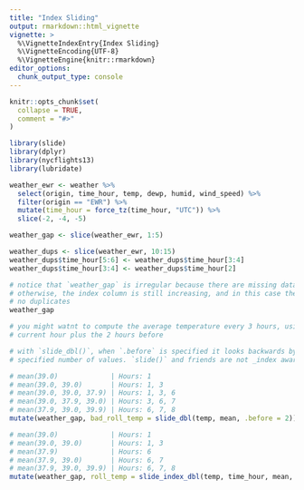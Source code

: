 ```yaml
---
title: "Index Sliding"
output: rmarkdown::html_vignette
vignette: >
  %\VignetteIndexEntry{Index Sliding}
  %\VignetteEncoding{UTF-8}
  %\VignetteEngine{knitr::rmarkdown}
editor_options: 
  chunk_output_type: console
---
```


```r
knitr::opts_chunk$set(
  collapse = TRUE,
  comment = "#>"
)
```

```r
library(slide)
library(dplyr)
library(nycflights13)
library(lubridate)

weather_ewr <- weather %>%
  select(origin, time_hour, temp, dewp, humid, wind_speed) %>%
  filter(origin == "EWR") %>%
  mutate(time_hour = force_tz(time_hour, "UTC")) %>%
  slice(-2, -4, -5)

weather_gap <- slice(weather_ewr, 1:5)

weather_dups <- slice(weather_ewr, 10:15)
weather_dups$time_hour[5:6] <- weather_dups$time_hour[3:4]
weather_dups$time_hour[3:4] <- weather_dups$time_hour[2]

# notice that `weather_gap` is irregular because there are missing data points.
# otherwise, the index column is still increasing, and in this case there are
# no duplicates
weather_gap

# you might watnt to compute the average temperature every 3 hours, using the
# current hour plus the 2 hours before

# with `slide_dbl()`, when `.before` is specified it looks backwards by the
# specified number of values. `slide()` and friends are not _index aware_

# mean(39.0)             | Hours: 1
# mean(39.0, 39.0)       | Hours: 1, 3
# mean(39.0, 39.0, 37.9) | Hours: 1, 3, 6
# mean(39.0, 37.9, 39.0) | Hours: 3, 6, 7
# mean(37.9, 39.0, 39.9) | Hours: 6, 7, 8
mutate(weather_gap, bad_roll_temp = slide_dbl(temp, mean, .before = 2))

# mean(39.0)             | Hours: 1
# mean(39.0, 39.0)       | Hours: 1, 3
# mean(37.9)             | Hours: 6
# mean(37.9, 39.0)       | Hours: 6, 7
# mean(37.9, 39.0, 39.9) | Hours: 6, 7, 8
mutate(weather_gap, roll_temp = slide_index_dbl(temp, time_hour, mean, .before = hours(2)))
```


